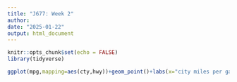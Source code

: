```yaml
---
title: "J677: Week 2"
author: 
date: "2025-01-22"
output: html_document
---
```


```r
knitr::opts_chunk$set(echo = FALSE)
library(tidyverse)
```

```r
ggplot(mpg,mapping=aes(cty,hwy))+geom_point()+labs(x="city miles per gallon",y="highway miles per gallon",title = "Fig 1")
```


